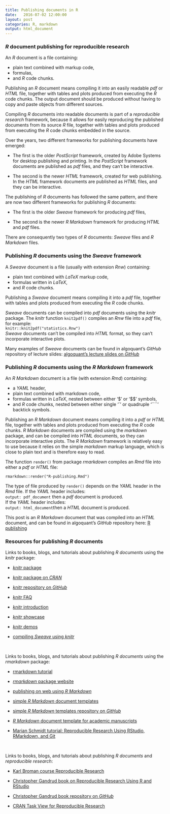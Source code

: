 ```yaml
---
title: Publishing documents in R
date:   2016-07-02 12:00:00
layout: post
categories: R, markdown
output: html_document
---
```


### *R* document publishing for reproducible research

An *R* document is a file containing: 

- plain text combined with markup code, 
- formulas, 
- and *R* code chunks.  

Publishing an *R* document means compiling it into an easily readable *pdf* or *HTML* file, together with tables and plots produced from executing the *R* code chunks.  The output document should be produced without having to copy and paste objects from different sources.

Compiling *R* documents into readable documents is part of a *reproducible research* framework, because it allows for easily reproducing the published documents from its source *R* file, together with tables and plots produced from executing the *R* code chunks embedded in the source.  

Over the years, two different frameworks for publishing documents have emerged:

+ The first is the older *PostScript* framework, created by Adobe Systems for desktop publishing and printing.  In the *PostScript* framework documents are published as *pdf* files, and they can't be interactive. 

+ The second is the newer *HTML* framework, created for web publishing. In the *HTML* framework documents are published as *HTML* files, and they can be interactive. 

The publishing of *R* documents has followed the same pattern, and there are now two different frameworks for publishing *R* documents: 

+ The first is the older *Sweave* framework for producing *pdf* files, 

+ The second is the newer *R Markdown* framework for producing *HTML* and *pdf* files. 

There are consequently two types of *R* documents: *Sweave* files and *R Markdown* files.


### Publishing *R* documents using the *Sweave* framework

A *Sweave* document is a file (usually with extension *Rnw*) containing: 

- plain text combined with *LaTeX* markup code, 
- formulas written in *LaTeX*, 
- and *R* code chunks.  

Publishing a *Sweave* document means compiling it into a *pdf* file, together with tables and plots produced from executing the *R* code chunks.  

*Sweave* documents can be compiled into *pdf* documents using the *knitr* package.  The *knitr* function `knit2pdf()` compiles an *Rnw* file into a *pdf* file, for example:  
`knitr::knit2pdf("statistics.Rnw")`  
*Sweave* documents can't be compiled into *HTML* format, so they can't incorporate interactive plots.

Many examples of *Sweave* documents can be found in algoquant's *GitHub* repository of lecture slides: <a href="https://github.com/algoquant/lecture_slides" title="algoquant's lecture slides on GitHub" target="_blank"> algoquant's lecture slides on *GitHub* </a>


### Publishing *R* documents using the *R Markdown* framework

An *R Markdown* document is a file (with extension *Rmd*) containing: 

- a *YAML* header, 
- plain text combined with markdown code, 
- formulas written in *LaTeX*, nested between either '\$' or '\$$' symbols, 
- and *R* code chunks, nested between either single '`' or quadruple '````' backtick symbols.

Publishing an *R Markdown* document means compiling it into a *pdf* or *HTML* file, together with tables and plots produced from executing the *R* code chunks.  *R Markdown* documents are compiled using the *markdown* package, and can be compiled into *HTML* documents, so they can incorporate interactive plots. The *R Markdown* framework is relatively easy to use because it relies on the simple *markdown* markup language, which is close to plain text and is therefore easy to read. 

The function `render()` from package *rmarkdown* compiles an *Rmd* file into either a *pdf* or *HTML* file:  

`rmarkdown::render("R-publishing.Rmd")`

The type of file produced by `render()` depends on the *YAML* header in the *Rmd* file.  If the *YAML* header includes:  
`output: pdf_document` then a *pdf* document is produced.  
If the *YAML* header includes:  
`output: html_document`then a *HTML* document is produced.  

This post is an *R Markdown* document that was compiled into an *HTML* document, and can be found in algoquant's *GitHub* repository here: <a href="https://github.com/algoquant/algoquant.github.io/tree/master/_drafts/2016-06-25-R-publishing.Rmd" title="R publishing" target="_blank"> R publishing </a>


### Resources for publishing *R* documents

Links to books, blogs, and tutorials about publishing *R documents* using the *knitr* package:

- <a href="http://yihui.name/knitr/" target="_blank"> *knitr* package </a>

- <a href="https://cran.r-project.org/web/packages/knitr/" target="_blank"> *knitr* package on *CRAN* </a>

- <a href="https://github.com/yihui/knitr" target="_blank"> *knitr* repository on *GitHub* </a>

- <a href="https://github.com/yihui/knitr/blob/master/FAQ.md" target="_blank"> *knitr* FAQ </a>

- <a href="http://kbroman.org/knitr_knutshell/pages/Rmarkdown.html" target="_blank"> *knitr* introduction </a>

- <a href="http://yihui.name/knitr/demo/showcase/" target="_blank"> *knitr* showcase </a>

- <a href="http://yihui.name/knitr/demos/" target="_blank"> *knitr* demos </a>

- <a href="https://support.rstudio.com/hc/en-us/articles/200552056-Using-Sweave-and-knitr" target="_blank"> compiling *Sweave* using *knitr* </a>

<br>

Links to books, blogs, and tutorials about publishing *R documents* using the *rmarkdown* package:

- <a href="https://rpubs.com/moviedo/Rmd_tutorial" target="_blank"> rmarkdown tutorial </a>

- <a href="http://rmarkdown.rstudio.com/" target="_blank"> *rmarkdown* package website </a>

- <a href="https://rpubs.com/" target="_blank"> publishing on web using *R Markdown* </a>

- <a href="https://rud.is/b/2016/02/04/alternate-r-markdown-templates/" target="_blank"> simple *R Markdown* document templates </a>

- <a href="https://github.com/hrbrmstr/markdowntemplates" target="_blank"> simple *R Markdown* templates repository on *GitHub* </a>

- <a href="http://svmiller.com/blog/2016/02/svm-r-markdown-manuscript/" target="_blank"> *R Markdown* document template for academic manuscripts </a>

- <a href="https://rpubs.com/marschmi/105639" target="_blank"> Marian Schmidt tutorial: Reproducible Research Using RStudio, RMarkdown, and Git </a>

<br>

Links to books, blogs, and tutorials about publishing *R documents* and *reproducible research*:

- <a href="http://kbroman.org/Tools4RR/" target="_blank"> Karl Broman course Reproducible Research </a>

- <a href="https://englianhu.files.wordpress.com/2016/01/reproducible-research-with-r-and-studio-2nd-edition.pdf" target="_blank"> Christopher Gandrud book on Reproducible Research Using R and RStudio </a>

- <a href="https://github.com/christophergandrud/Rep-Res-Book" target="_blank"> Christopher Gandrud book repository on *GitHub* </a>

- <a href="https://cran.r-project.org/web/views/ReproducibleResearch.html" target="_blank"> CRAN Task View for Reproducible Research </a>
